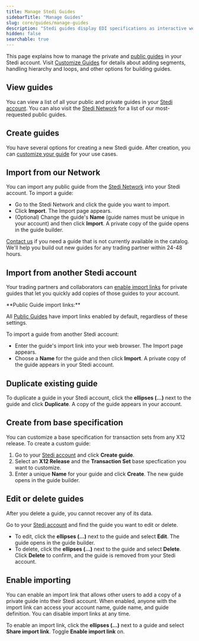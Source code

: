 ```yaml
---
title: Manage Stedi Guides
sidebarTitle: "Manage Guides"
slug: core/guides/manage-guides
description: "Stedi guides display EDI specifications as interactive web pages with built-in validation. Guides are machine-readable, so you can use them to generate EDI according to specific partner requirements."
hidden: false
searchable: true
---
```


This page explains how to manage the private and [public guides](/core/guides/public-guides) in your Stedi account. Visit [Customize Guides](/core/guides/customize-guides) for details about adding segments, handling hierarchy and loops, and other options for building guides.

## View guides

You can view a list of all your public and private guides in your [Stedi account](https://www.stedi.com/app). You can also visit the [Stedi Network](https://www.stedi.com/edi/network) for a list of our most-requested public guides.

## Create guides

You have several options for creating a new Stedi guide. After creation, you can [customize your guide](/core/guides/customize-guides) for your use cases.

## Import from our Network

You can import any public guide from the [Stedi Network](https://www.stedi.com/edi/network) into your Stedi account. To import a guide:

- Go to the Stedi Network and click the guide you want to import.
- Click **Import**. The Import page appears.
- (Optional) Change the guide's **Name** (guide names must be unique in your account) and then click **Import**. A private copy of the guide opens in the guide builder.

[Contact us](https://www.stedi.com/contact) if you need a guide that is not currently available in the catalog. We'll help you build out new guides for any trading partner within 24-48 hours.

## Import from another Stedi account

Your trading partners and collaborators can [enable import links](#enable-importing) for private guides that let you quickly add copies of those guides to your account.

<Tip> 
**Public Guide import links:** 

All [Public Guides](/core/guides/public-guides) have import links enabled by default, regardless of these settings.
</Tip>

To import a guide from another Stedi account:

- Enter the guide's import link into your web browser. The Import page appears.
- Choose a **Name** for the guide and then click **Import**. A private copy of the guide appears in your Stedi account.

## Duplicate existing guide

To duplicate a guide in your Stedi account, click the **ellipses (...)** next to the guide and click **Duplicate**. A copy of the guide appears in your account.

## Create from base specification

You can customize a base specification for transaction sets from any X12 release. To create a custom guide:

1. Go to your [Stedi account](https://www.stedi.com/app) and click **Create guide**.
1. Select an **X12 Release** and the **Transaction Set** base specfication you want to customize.
1. Enter a unique **Name** for your guide and click **Create**. The new guide opens in the guide builder.

## Edit or delete guides

<Warning>
After you delete a guide, you cannot recover any of its data.
</Warning>

Go to your [Stedi account](https://www.stedi.com/app) and find the guide you want to edit or delete.

- To edit, click the **ellipses (...)** next to the guide and select **Edit**. The guide opens in the guide builder.
- To delete, click the **ellipses (...)** next to the guide and select **Delete**. Click **Delete** to confirm, and the guide is removed from your Stedi account.

## Enable importing

You can enable an import link that allows other users to add a copy of a private guide into their Stedi account. When enabled, anyone with the import link can access your account name, guide name, and guide definition. You can disable import links at any time.

To enable an import link, click the **ellipses (...)** next to a guide and select **Share import link**. Toggle **Enable import link** on.
